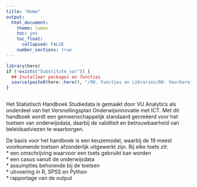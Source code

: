 ```yaml
---
title: "Home"
output:
  html_document:
    theme: lumen
    toc: yes
    toc_float: 
      collapsed: FALSE 
    number_sections: true
---
```


<!-- ## CLOSEDBLOK: Functies.R -->
```r
library(here)
if (!exists("Substitute_var")) {
  ## Installeer packages en functies
  source(paste0(here::here(), "/99. Functies en Libraries/00. Voorbereidingen.R"), echo = FALSE)
}
```
<!-- ## /CLOSEDBLOK: Functies.R -->

<style>
`r htmltools::includeHTML(paste0(here::here(),"/01. Includes/css/Stylesheet_SHHO.css"))`
</style>

<!-- ## CLOSEDBLOK: Header.R -->
```r
```
<!-- ## /CLOSEDBLOK: Header.R -->

Het Statistisch Handboek Studiedata is gemaakt door VU Analytics als onderdeel van het Versnellingsplan Onderwijsinnovatie met ICT. Met dit handboek wordt een gemeenschappelijk standaard gecreëerd voor het toetsen van onderwijsdata, daarbij de validiteit en betrouwbaarheid van beleidsadviezen te waarborgen.   

De basis voor het handboek is een keuzemodel, waarbij de 19 meest voorkomende toetsen afzonderlijk uitgewerkt zijn. Bij elke toets zit:  
* een omschrijving waarvoor een toets gebruikt kan worden  
* een casus vanuit de onderwijsdata  
* assumpties behorende bij de toetsen  
* uitvoering in R, SPSS en Python   
* rapportage van de output   
